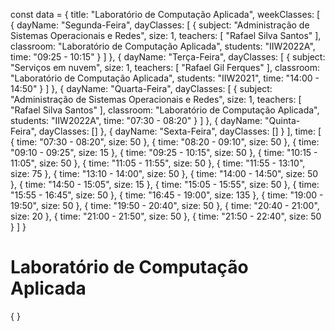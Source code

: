 const data = {
  title: "Laboratório de Computação Aplicada",
  weekClasses: [
    {
      dayName: "Segunda-Feira",
      dayClasses: [
        {
          subject: "Administração de Sistemas Operacionais e Redes",
          size: 1,
          teachers: [
            "Rafael Silva Santos"
          ],
          classroom: "Laboratório de Computação Aplicada",
          students: "IIW2022A",
          time: "09:25 - 10:15"
        }
      ]
    },
    {
      dayName: "Terça-Feira",
      dayClasses: [
        {
          subject: "Serviços em nuvem",
          size: 1,
          teachers: [
            "Rafael Gil Ferques"
          ],
          classroom: "Laboratório de Computação Aplicada",
          students: "IIW2021",
          time: "14:00 - 14:50"
        }
      ]
    },
    {
      dayName: "Quarta-Feira",
      dayClasses: [
        {
          subject: "Administração de Sistemas Operacionais e Redes",
          size: 1,
          teachers: [
            "Rafael Silva Santos"
          ],
          classroom: "Laboratório de Computação Aplicada",
          students: "IIW2022A",
          time: "07:30 - 08:20"
        }
      ]
    },
    {
      dayName: "Quinta-Feira",
      dayClasses: []
    },
    {
      dayName: "Sexta-Feira",
      dayClasses: []
    }
  ],
  time: [
    {
      time: "07:30 - 08:20",
      size: 50
    },
    {
      time: "08:20 - 09:10",
      size: 50
    },
    {
      time: "09:10 - 09:25",
      size: 15
    },
    {
      time: "09:25 - 10:15",
      size: 50
    },
    {
      time: "10:15 - 11:05",
      size: 50
    },
    {
      time: "11:05 - 11:55",
      size: 50
    },
    {
      time: "11:55 - 13:10",
      size: 75
    },
    {
      time: "13:10 - 14:00",
      size: 50
    },
    {
      time: "14:00 - 14:50",
      size: 50
    },
    {
      time: "14:50 - 15:05",
      size: 15
    },
    {
      time: "15:05 - 15:55",
      size: 50
    },
    {
      time: "15:55 - 16:45",
      size: 50
    },
    {
      time: "16:45 - 19:00",
      size: 135
    },
    {
      time: "19:00 - 19:50",
      size: 50
    },
    {
      time: "19:50 - 20:40",
      size: 50
    },
    {
      time: "20:40 - 21:00",
      size: 20
    },
    {
      time: "21:00 - 21:50",
      size: 50
    },
    {
      time: "21:50 - 22:40",
      size: 50
    }
  ]
}

# Laboratório de Computação Aplicada

<div>
    {
        <Grid
            title={data.title} 
            weekClasses={data.weekClasses} 
            time={data.time}
        />
    }
</div>
